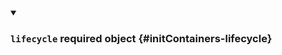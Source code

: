 
<details className="config-field" data-expandable="false" open>
<summary>

### `lifecycle` <span className="config-field-required" data-required="false">required</span> <span className="config-field-type">object</span> <span className="config-field-default"></span> <span className="config-field-enum"></span> {#initContainers-lifecycle}



</summary>



</details>
